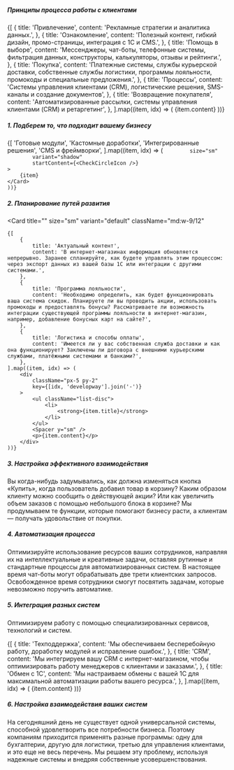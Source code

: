 
##### Принципы процесса работы с клиентами

<Spacer y="md" />

<section className="grid gap-1.5 md:grid-cols-2">
	{[
		{
			title: 'Привлечение',
			content: 'Рекламные стратегии и аналитика данных.',
		},
		{
			title: 'Ознакомление',
			content: 'Полезный контент, гибкий дизайн, промо-страницы, интеграция с 1С и CMS.',
		},
		{
			title: 'Помощь в выборе',
			content: 'Мессенджеры, чат-боты, телефонные системы, фильтрация данных, конструкторы, калькуляторы, отзывы и рейтинги.',
		},
		{
			title: 'Покупка',
			content: 'Платежные системы, службы курьерской доставки, собственные службы логистики, программы лояльности, промокоды и специальные предложения.',
		},
		{
			title: 'Процессы',
			content: 'Системы управления клиентами (CRM), логистические решения, SMS-каналы и создание документов',
		},
		{
			title: 'Возвращение покупателя',
			content: 'Автоматизированные рассылки, системы управления клиентами (CRM) и ретаргетинг',
		},
	].map((item, idx) => (
		<Card
			key={[idx, 'clientprinciples'].join('-')}
			idx={idx + 1}
			size="md"
			variant="outlined"
			title={item.title}
		>
			{item.content}
		</Card>
	))}
</section>

<Spacer y="3xl" />

##### 1. Подберем то, что подходит вашему бизнесу

<Spacer y="md" />

<section className= 'grid grid-cols-1 md:grid-cols-2 gap-1.5'>
         {[
    	'Готовые модули',
        'Кастомные доработки',
        'Интегрированные решения',
        'CMS и фреймворки',
    ].map((item, idx) => (
    <Card
    	key={[idx, 'business'].join('-')}

    		size="sm"
    		variant="shadow"
    		startContent={<CheckCircleIcon />}
    >
    	{item}
    </Card>
    ))}

</section>

<Spacer y="3xl" />

##### 2. Планирование путей развития

<Spacer y="md" />

<Card
	title=""
	size="sm"
	variant="default"
	className="md:w-9/12"
>
	{[
		{
			title: 'Актуальный контент',
			content: 'В интернет-магазинах информация обновляется непрерывно. Заранее спланируйте, как будете управлять этим процессом: через экспорт данных из вашей базы 1С или интеграции с другими системами.',
		},
		{
			title: 'Программа лояльности',
			content: 'Необходимо определить, как будет функционировать ваша система скидок. Планируете ли вы проводить акции, использовать промокоды и предоставлять бонусы? Рассматриваете ли возможность интеграции существующей программы лояльности в интернет-магазин, например, добавление бонусных карт на сайте?',
		},
		{
			title: 'Логистика и способы оплаты',
			content: 'Имеется ли у вас собственная служба доставки и как она функционирует? Заключены ли договора с внешними курьерскими службами, платёжными системами и банками?',
		},
	].map((item, idx) => (
		<div
			className="px-5 py-2"
			key={[idx, 'developway'].join('-')}
		>
			<ul className="list-disc">
				<li>
					<strong>{item.title}</strong>
				</li>
			</ul>
			<Spacer y="sm" />
			<p>{item.content}</p>
		</div>
	))}
</Card>

<Spacer y="3xl" />

##### 3. Настройка эффективного взаимодействия

<Spacer y="md" />

Вы когда-нибудь задумывались, как должна изменяться кнопка «Купить», когда пользователь добавил товар в корзину? Каким образом клиенту можно сообщить о действующей акции? Или как увеличить объем заказов с помощью небольшого блока в корзине? Мы продумываем те функции, которые помогают бизнесу расти, а клиентам — получать удовольствие от покупки.

<Spacer y="3xl" />

##### 4. Автоматизация процесса

<Spacer y="md" />

Оптимизируйте использование ресурсов ваших сотрудников, направляя их на интеллектуальные и креативные задачи, оставляя
рутинные и стандартные процессы для автоматизированных систем. В настоящее время чат-боты могут обрабатывать две трети
клиентских запросов. Освобожденное время сотрудники смогут посвятить задачам, которые невозможно поручить автоматике.

<Spacer y="3xl" />

##### 5. Интеграция разных систем

<Spacer y="md" />

Оптимизируем работу с помощью специализированных сервисов, технологий и систем.

<Spacer y="md" />
<section className="grid grid-cols-1 gap-1.5 md:grid-cols-3">
	{[
		{
			title: 'Техподдержка',
			content: 'Мы обеспечиваем бесперебойную работу, доработку модулей и исправление ошибок.',
		},
		{
			title: 'CRM',
			content: 'Мы интегрируем вашу CRM с интернет-магазином, чтобы оптимизировать работу менеджеров с клиентами и заказами.',
		},
		{
			title: 'Обмен с 1С',
			content: 'Мы настраиваем обмены с вашей 1С для максимальной автоматизации работы вашего ресурса.',
		},
	].map((item, idx) => (
		<Card
			key={[idx, 'optimize'].join('-')}
			size="sm"
			variant="outlined"
			title={item.title}
		>
			{item.content}
		</Card>
	))}
</section>

<Spacer y="3xl" />

##### 6. Настройка взаимодействия ваших систем

<Spacer y="md" />

На сегодняшний день не существует одной универсальной системы, способной удовлетворить все потребности бизнеса. Поэтому компаниям приходится применять разные программы: одну для бухгалтерии, другую для логистики, третью для управления клиентами, и это еще не весь перечень. Мы решаем эту проблему, используя надежные системы и внедряя собственные усовершенствования.
